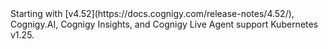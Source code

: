 <Note>
  Starting with [v4.52](https://docs.cognigy.com/release-notes/4.52/), Cognigy.AI, Cognigy Insights, and Cognigy Live Agent support Kubernetes v1.25.
</Note>